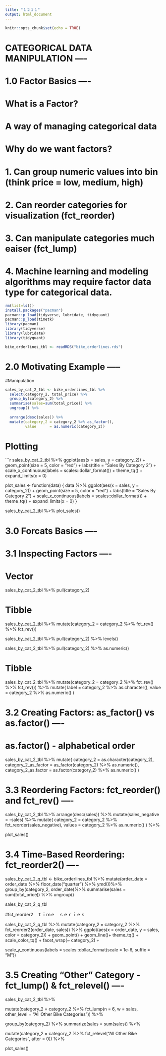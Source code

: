```yaml
---
title: "１２１１"
output: html_document
---
```


```r
knitr::opts_chunk$set(echo = TRUE)
```

# CATEGORICAL DATA MANIPULATION ----

# 1.0 Factor Basics ----

# What is a Factor?
# A way of managing categorical data

# Why do we want factors? 
# 1. Can group numeric values into bin (think price = low, medium, high)
# 2. Can reorder categories for visualization (fct_reorder)
# 3. Can manipulate categories much eaiser (fct_lump)
# 4. Machine learning and modeling algorithms may require factor data type for categorical data. 

```r
rm(list=ls())
install.packages("pacman")
pacman::p_load(tidyverse, lubridate, tidyquant)
pacman::p_load(timetk)
library(pacman)
library(tidyverse)
library(lubridate)
library(tidyquant)
```

```r
bike_orderlines_tbl <- readRDS("bike_orderlines.rds")
```

# 2.0 Motivating Example -----
#Manipulation

```r

sales_by_cat_2_tbl <- bike_orderlines_tbl %>%
  select(category_2, total_price) %>%
  group_by(category_2) %>%
  summarise(sales=sum(total_price)) %>%
  ungroup() %>%
  
  arrange(desc(sales)) %>%
  mutate(category_2 = category_2 %>% as_factor(),
         value      = as.numeric(category_2))
```

# Plotting

```r
sales_by_cat_2_tbl %>%
  ggplot(aes(x = sales, y = category_2)) +
  geom_point(size = 5, color = "red") +
  labs(title = "Sales By Category 2") +
  scale_x_continuous(labels = scales::dollar_format()) +
  theme_tq() +
  expand_limits(x = 0)

plot_sales <- function(data) { 
  data %>%
    ggplot(aes(x = sales, y = category_2)) +
    geom_point(size = 5, color = "red") +
    labs(title = "Sales By Category 2") +
    scale_x_continuous(labels = scales::dollar_format()) +
    theme_tq() +
    expand_limits(x = 0)
}

sales_by_cat_2_tbl %>% plot_sales()

# 3.0 Forcats Basics ----
# 3.1 Inspecting Factors ----

# Vector

sales_by_cat_2_tbl %>% pull(category_2)


# Tibble

sales_by_cat_2_tbl %>%
  mutate(category_2 = category_2 %>% fct_rev() %>% fct_rev())

sales_by_cat_2_tbl %>% pull(category_2) %>% levels()

sales_by_cat_2_tbl %>% pull(category_2) %>% as.numeric()

# Tibble

sales_by_cat_2_tbl %>%
  mutate(category_2 = category_2 %>% fct_rev() %>% fct_rev()) %>%
  mutate(
    label = category_2 %>% as.character(),
    value = category_2 %>% as.numeric()
  )

# 3.2 Creating Factors: as_factor() vs as.factor() ----
# as.factor() - alphabetical order

sales_by_cat_2_tbl %>%
  mutate(
    category_2           = as.character(category_2),
    category_2_as_factor = as_factor(category_2) %>% as.numeric(),
    category_2_as.factor = as.factor(category_2) %>% as.numeric()
  )

# 3.3 Reordering Factors: fct_reorder() and fct_rev() ----
sales_by_cat_2_tbl %>%
  arrange(desc(sales)) %>%
  mutate(sales_negative = -sales) %>%
  mutate(
    category_2 = category_2 %>% fct_reorder(sales_negative),
    values     = category_2 %>% as.numeric()
    ) %>%
  
  plot_sales()

# 3.4 Time-Based Reordering: fct_reorder2() ----

sales_by_cat_2_q_tbl <- bike_orderlines_tbl %>%
  mutate(order_date = order_date %>% floor_date("quarter") %>% ymd())%>%
  group_by(category_2, order_date)%>%
  summarise(sales = sum(total_price)) %>%
  ungroup()

sales_by_cat_2_q_tbl

#fct_reorder2　ｔｉｍｅ　ｓｅｒｉｅｓ

sales_by_cat_2_q_tbl %>%
  mutate(category_2 = category_2 %>% fct_reorder2(order_date, sales)) %>%
  ggplot(aes(x = order_date, y = sales, color = category_2)) +
  geom_point() +
  geom_line()+
  theme_tq() +
  scale_color_tq() +
  facet_wrap(~ category_2) +
  
  scale_y_continuous(labels = scales::dollar_format(scale = 1e-6, suffix = "M"))

# 3.5 Creating "Other" Category - fct_lump() & fct_relevel() ----

sales_by_cat_2_tbl %>%
  
  mutate(category_2 = category_2 %>% fct_lump(n = 6, 
                                              w = sales, 
                                              other_level = "All Other Bike Categories")) %>%
  
  group_by(category_2) %>%
  summarize(sales = sum(sales)) %>%
  
  mutate(category_2 = category_2 %>% fct_relevel("All Other Bike Categories", after = 0)) %>%
  
  plot_sales()